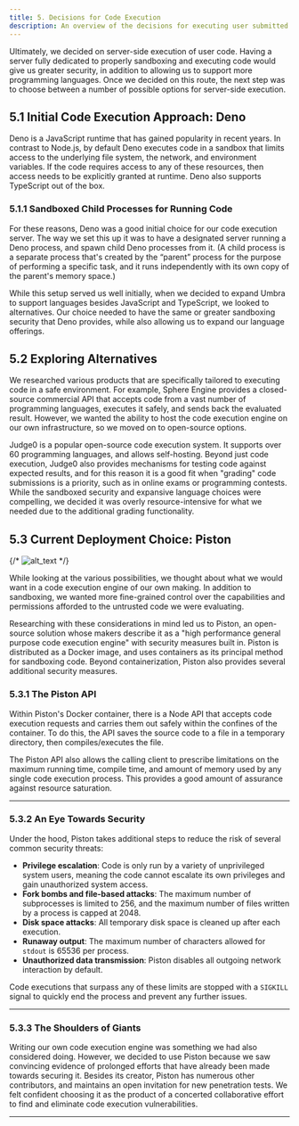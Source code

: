 ---
title: 5. Decisions for Code Execution
description: An overview of the decisions for executing user submitted code
---

Ultimately, we decided on server-side execution of user code. Having a server fully dedicated to properly sandboxing and executing code would give us greater security, in addition to allowing us to support more programming languages. Once we decided on this route, the next step was to choose between a number of possible options for server-side execution.

## 5.1 Initial Code Execution Approach: Deno

Deno is a JavaScript runtime that has gained popularity in recent years. In contrast to Node.js, by default Deno executes code in a sandbox that limits access to the underlying file system, the network, and environment variables. If the code requires access to any of these resources, then access needs to be explicitly granted at runtime. Deno also supports TypeScript out of the box.

### 5.1.1 Sandboxed Child Processes for Running Code

For these reasons, Deno was a good initial choice for our code execution server. The way we set this up it was to have a designated server running a Deno process, and spawn child Deno processes from it. (A child process is a separate process that's created by the “parent” process for the purpose of performing a specific task, and it runs independently with its own copy of the parent's memory space.)

While this setup served us well initially, when we decided to expand Umbra to support languages besides JavaScript and TypeScript, we looked to alternatives. Our choice needed to have the same or greater sandboxing security that Deno provides, while also allowing us to expand our language offerings.

## 5.2 Exploring Alternatives

We researched various products that are specifically tailored to executing code in a safe environment. For example, Sphere Engine provides a closed-source commercial API that accepts code from a vast number of programming languages, executes it safely, and sends back the evaluated result. However, we wanted the ability to host the code execution engine on our own infrastructure, so we moved on to open-source options.

Judge0 is a popular open-source code execution system. It supports over 60 programming languages, and allows self-hosting. Beyond just code execution, Judge0 also provides mechanisms for testing code against expected results, and for this reason it is a good fit when "grading" code submissions is a priority, such as in online exams or programming contests. While the sandboxed security and expansive language choices were compelling, we decided it was overly resource-intensive for what we needed due to the additional grading functionality.

## 5.3 Current Deployment Choice: Piston

{/* ![alt_text](./src/images/piston.png "Piston") */}
<Picture src="./src/images/piston.png" alt="Piston" />


While looking at the various possibilities, we thought about what we would want in a code execution engine of our own making. In addition to sandboxing, we wanted more fine-grained control over the capabilities and permissions afforded to the untrusted code we were evaluating.

Researching with these considerations in mind led us to Piston, an open-source solution whose makers describe it as a "high performance general purpose code execution engine" with security measures built in. Piston is distributed as a Docker image, and uses containers as its principal method for sandboxing code. Beyond containerization, Piston also provides several additional security measures.

### 5.3.1 The Piston API

Within Piston's Docker container, there is a Node API that accepts code execution requests and carries them out safely within the confines of the container. To do this, the API saves the source code to a file in a temporary directory, then compiles/executes the file.

The Piston API also allows the calling client to prescribe limitations on the maximum running time, compile time, and amount of memory used by any single code execution process. This provides a good amount of assurance against resource saturation.

---

### 5.3.2 An Eye Towards Security

Under the hood, Piston takes additional steps to reduce the risk of several common security threats:

- **Privilege escalation**: Code is only run by a variety of unprivileged system users, meaning the code cannot escalate its own privileges and gain unauthorized system access.
- **Fork bombs and file-based attacks**: The maximum number of subprocesses is limited to 256, and the maximum number of files written by a process is capped at 2048.
- **Disk space attacks**: All temporary disk space is cleaned up after each execution.
- **Runaway output**: The maximum number of characters allowed for `stdout` is 65536 per process.
- **Unauthorized data transmission**: Piston disables all outgoing network interaction by default.

Code executions that surpass any of these limits are stopped with a `SIGKILL` signal to quickly end the process and prevent any further issues.

---

### 5.3.3 The Shoulders of Giants

Writing our own code execution engine was something we had also considered doing. However, we decided to use Piston because we saw convincing evidence of prolonged efforts that have already been made towards securing it. Besides its creator, Piston has numerous other contributors, and maintains an open invitation for new penetration tests. We felt confident choosing it as the product of a concerted collaborative effort to find and eliminate code execution vulnerabilities.

---